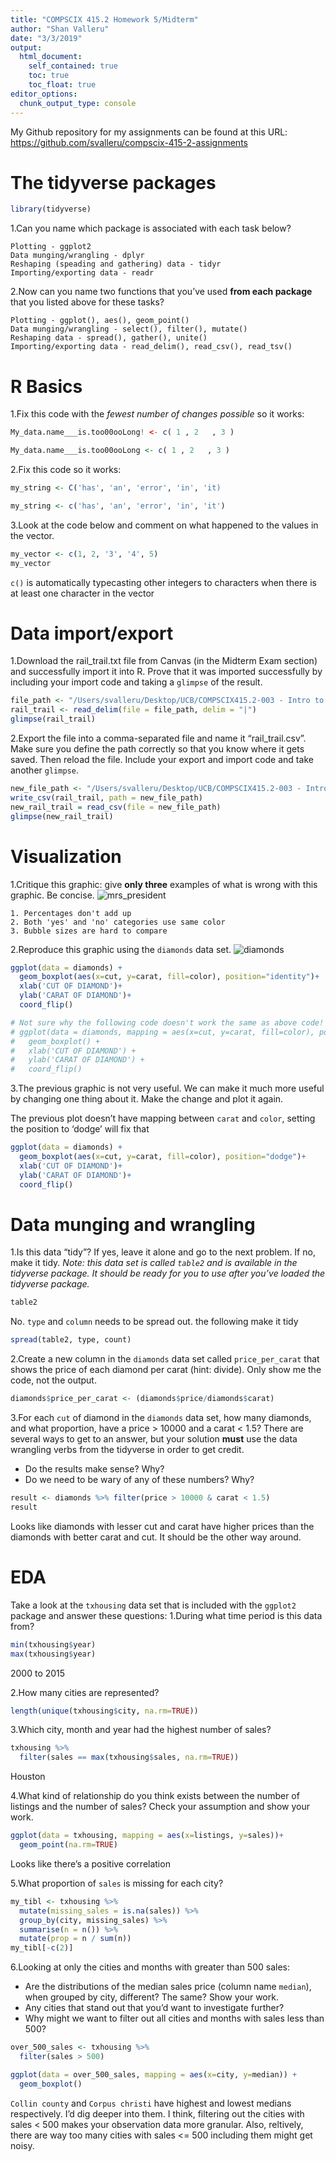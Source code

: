 ```yaml
---
title: "COMPSCIX 415.2 Homework 5/Midterm"
author: "Shan Valleru"
date: "3/3/2019"
output: 
  html_document:
    self_contained: true
    toc: true
    toc_float: true
editor_options: 
  chunk_output_type: console
---
```


My Github repository for my assignments can be found at this URL: [https://github.com/svalleru/compscix-415-2-assignments](https://github.com/svalleru/compscix-415-2-assignments)

# The tidyverse packages
```r
library(tidyverse)
```
1.Can you name which package is associated with each task below?
```
Plotting - ggplot2
Data munging/wrangling - dplyr
Reshaping (speading and gathering) data - tidyr
Importing/exporting data - readr
```
2.Now can you name two functions that you’ve used **from each package** that you listed above for these tasks?
```
Plotting - ggplot(), aes(), geom_point()
Data munging/wrangling - select(), filter(), mutate()
Reshaping data - spread(), gather(), unite()
Importing/exporting data - read_delim(), read_csv(), read_tsv()
```

# R Basics
1.Fix this code with the *fewest number of changes possible* so it works:
```r
My_data.name___is.too00ooLong! <- c( 1 , 2   , 3 )
```
```r
My_data.name___is.too00ooLong <- c( 1 , 2   , 3 )
```

2.Fix this code so it works:
```r
my_string <- C('has', 'an', 'error', 'in', 'it)
```
```r
my_string <- c('has', 'an', 'error', 'in', 'it')
```

3.Look at the code below and comment on what happened to the values in the vector.
```r
my_vector <- c(1, 2, '3', '4', 5)
my_vector
```
`c()` is automatically typecasting other integers to characters when there is at least one character in the vector 

# Data import/export
1.Download the rail_trail.txt file from Canvas (in the Midterm Exam section) and successfully import it into R. Prove that it was imported successfully by including your import code and taking a `glimpse` of the result.
```r
file_path <- "/Users/svalleru/Desktop/UCB/COMPSCIX415.2-003 - Intro to DS/compscix-415-2-assignments/session5/rail_trail.txt"
rail_trail <- read_delim(file = file_path, delim = "|")
glimpse(rail_trail)
```

2.Export the file into a comma-separated file and name it “rail_trail.csv”. Make sure you define the path correctly so that you know where it gets saved. Then reload the file. Include your export and import code and take another `glimpse`.
```r
new_file_path <- "/Users/svalleru/Desktop/UCB/COMPSCIX415.2-003 - Intro to DS/compscix-415-2-assignments/session5/rail_trail.csv"
write_csv(rail_trail, path = new_file_path)
new_rail_trail = read_csv(file = new_file_path)
glimpse(new_rail_trail)
```

# Visualization
1.Critique this graphic: give **only three** examples of what is wrong with this graphic. Be concise.
![mrs_president](/users/svalleru/Desktop/download.jpeg)
```
1. Percentages don't add up
2. Both 'yes' and 'no' categories use same color
3. Bubble sizes are hard to compare
```

2.Reproduce this graphic using the `diamonds` data set.
![diamonds](/users/svalleru/Desktop/diam.png)
```r
ggplot(data = diamonds) +
  geom_boxplot(aes(x=cut, y=carat, fill=color), position="identity")+
  xlab('CUT OF DIAMOND')+
  ylab('CARAT OF DIAMOND')+
  coord_flip()

# Not sure why the following code doesn't work the same as above code!
# ggplot(data = diamonds, mapping = aes(x=cut, y=carat, fill=color), position="identity") +
#   geom_boxplot() +
#   xlab('CUT OF DIAMOND') +
#   ylab('CARAT OF DIAMOND') +
#   coord_flip()
```

3.The previous graphic is not very useful. We can make it much more useful by changing one thing about it. Make the change and plot it again.

The previous plot doesn't have mapping between `carat` and `color`, setting the position to 'dodge' will fix that
```r
ggplot(data = diamonds) +
  geom_boxplot(aes(x=cut, y=carat, fill=color), position="dodge")+
  xlab('CUT OF DIAMOND')+
  ylab('CARAT OF DIAMOND')+ 
  coord_flip()
```

# Data munging and wrangling
1.Is this data "tidy"? If yes, leave it alone and go to the next problem. If no, make it tidy. *Note: this data set is called `table2` and is available in the tidyverse package. It should be ready for you to use after you’ve loaded the tidyverse package.*
```r
table2
```
No. `type` and `column` needs to be spread out. the following make it tidy
```r
spread(table2, type, count)
```

2.Create a new column in the `diamonds` data set called `price_per_carat` that shows the price of each diamond per carat (hint: divide). Only show me the code, not the output.
```r
diamonds$price_per_carat <- (diamonds$price/diamonds$carat)
```

3.For each `cut` of diamond in the `diamonds` data set, how many diamonds, and what proportion, have a price > 10000 and a carat < 1.5? There are several ways to get to an answer, but your solution **must** use the data wrangling verbs from the tidyverse in order to get credit.

  - Do the results make sense? Why?
  - Do we need to be wary of any of these numbers? Why?
```r
result <- diamonds %>% filter(price > 10000 & carat < 1.5)
result
```
Looks like diamonds with lesser cut and carat have higher prices than the diamonds with better carat and cut. It should be the other way around.

# EDA
Take a look at the `txhousing` data set that is included with the `ggplot2` package and answer these questions:
1.During what time period is this data from?
```r
min(txhousing$year)
max(txhousing$year)
```
2000 to 2015

2.How many cities are represented?
```r
length(unique(txhousing$city, na.rm=TRUE))
```

3.Which city, month and year had the highest number of sales?
```r
txhousing %>% 
  filter(sales == max(txhousing$sales, na.rm=TRUE)) 
```
Houston

4.What kind of relationship do you think exists between the number of listings and the number of sales? Check your assumption and show your work.
```r
ggplot(data = txhousing, mapping = aes(x=listings, y=sales))+
  geom_point(na.rm=TRUE)
```
Looks like there's a positive correlation

5.What proportion of `sales` is missing for each city?
```r
my_tibl <- txhousing %>%
  mutate(missing_sales = is.na(sales)) %>%
  group_by(city, missing_sales) %>%
  summarise(n = n()) %>%
  mutate(prop = n / sum(n))
my_tibl[-c(2)]
```

6.Looking at only the cities and months with greater than 500 sales:

  - Are the distributions of the median sales price (column name `median`), when grouped by city, different? The same? Show your work.
  - Any cities that stand out that you’d want to investigate further?
  - Why might we want to filter out all cities and months with sales less than 500?
```r
over_500_sales <- txhousing %>%
  filter(sales > 500)

ggplot(data = over_500_sales, mapping = aes(x=city, y=median)) + 
  geom_boxplot()
```

`Collin county` and `Corpus christi` have highest and lowest medians respectively. I'd dig deeper into them.
I think, filtering out the cities with sales < 500 makes your observation data more granular. Also, reltively, there are way too many cities with sales <= 500 including them might get noisy.

